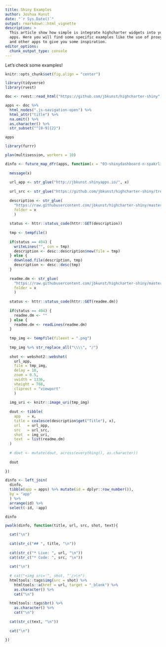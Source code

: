 ```yaml
---
title: Shiny Examples
author: Joshua Kunst
date: "`r Sys.Date()`"
output: rmarkdown::html_vignette
description: >
  This article show how simple is integrate highcharter widgets into your shiny
  apps. Here you will find some specific examples like the use of proxy funcions
  and other apps to give you some inspiration.
editor_options: 
  chunk_output_type: console
---
```


<script>
$(document).ready(function(){ 
  el = $(".page-header > h1")
  icon = "magic"
  text = el.text()
  text_new = "<span class=\"fa fa-" + icon  + "\"></span> " + text
  el.html(text_new) 
}) ;
</script>

Let's check some examples!

```r
knitr::opts_chunk$set(fig.align = "center")

library(tidyverse)
library(rvest)

doc <- rvest::read_html("https://github.com/jbkunst/highcharter-shiny")

apps <- doc %>% 
  html_nodes(".js-navigation-open") %>% 
  html_attr("title") %>% 
  na.omit() %>% 
  as.character() %>% 
  str_subset("^[0-9]{2}")

apps

library(furrr)

plan(multisession, workers = 10)

dinfo <- future_map_dfr(apps, function(x = "03-shinydashboard-n-spakrlines"){ 
  
  message(x)
  
  url_app <- str_glue("http://jbkunst.shinyapps.io/", x)
  
  url_src <- str_glue("https://github.com/jbkunst/highcharter-shiny/tree/master/", x)
  
  description <- str_glue(
    "https://raw.githubusercontent.com/jbkunst/highcharter-shiny/master/{ folder }/DESCRIPTION",
    folder = x
    )
  
  status <- httr::status_code(httr::GET(description))
  
  tmp <- tempfile()
  
  if(status == 404) {
    writeLines("", con = tmp)
    description <- desc::description$new(file = tmp)
  } else {
    download.file(description, tmp)
    description <- desc::desc(tmp)
  }
  
  readme.dm <- str_glue(
    "https://raw.githubusercontent.com/jbkunst/highcharter-shiny/master/{ folder }/Readme.md",
    folder = x
    )
  
  status <- httr::status_code(httr::GET(readme.dm))
  
  if(status == 404) {
    readme.dm <- ""
  } else {
    readme.dm <- readLines(readme.dm)
  }
  
  tmp_img <- tempfile(fileext = ".png")
  
  tmp_img %>% str_replace_all("\\\\", "/")
  
  shot <- webshot2::webshot(
    url_app, 
    file = tmp_img, 
    delay = 10,
    zoom = 0.5, 
    vwidth = 1336, 
    vheight = 768,
    cliprect = "viewport"
    )
  
  img_uri <- knitr::image_uri(tmp_img)
  
  dout <- tibble(
    app   = x,
    title = coalesce(description$get("Title"), x),
    url   = url_app,
    src   = url_src,
    shot  = img_uri,
    text  = list(readme.dm)
  )
  
  # dout <- mutate(dout, across(everything(), as.character))
  
  dout
  
})

dinfo <- left_join(
  dinfo,
  tibble(app = apps) %>% mutate(id = dplyr::row_number()),
  by = "app"
  ) %>% 
  arrange(id) %>% 
  select(-id, -app)

dinfo
```

```r
pwalk(dinfo, function(title, url, src, shot, text){

  cat("\n")
  
  cat(str_c("## ", title, "\n"))
  
  cat(str_c("* Live: ", url, "\n"))
  cat(str_c("* Code: ", src, "\n"))
  
  cat("\n")
  
  # cat("<img src='", shot, "'/>\n")
  htmltools::tags$img(src = shot) %>% 
    htmltools::a(href = url, target = "_blank") %>% 
    as.character() %>% 
    cat("\n")
  
  htmltools::tags$br() %>% 
    as.character() %>% 
    cat("\n")
  
  cat(str_c(text, "\n"))
  
  cat("\n")
  
})
```

